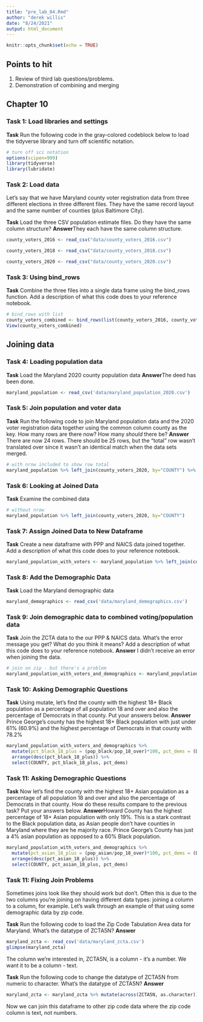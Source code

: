```yaml
---
title: "pre_lab_04.Rmd"
author: "derek willis"
date: "8/24/2021"
output: html_document
---
```


```r
knitr::opts_chunk$set(echo = TRUE)
```

## Points to hit
1. Review of third lab questions/problems.
2. Demonstration of combining and merging

## Chapter 10

### Task 1: Load libraries and settings
**Task** Run the following code in the gray-colored codeblock below to load the tidyverse library and turn off scientific notation.  

```r
# turn off sci notation
options(scipen=999)
library(tidyverse)
library(lubridate)
```

### Task 2: Load data
Let's say that we have Maryland county voter registration data from three different elections in three different files. They have the same record layout and the same number of counties (plus Baltimore City).

**Task** Load the three CSV population estimate files. Do they have the same column structure?
**Answer**They each have the same column structure.
```r
county_voters_2016 <- read_csv("data/county_voters_2016.csv")
```

```r
county_voters_2018 <- read_csv("data/county_voters_2018.csv")
```

```r
county_voters_2020 <- read_csv("data/county_voters_2020.csv")
```


### Task 3: Using bind_rows
**Task** Combine the three files into a single data frame using the bind_rows function. Add a description of what this code does to your reference notebook.

```r
# bind_rows with list
county_voters_combined <- bind_rows(list(county_voters_2016, county_voters_2018, county_voters_2020))
View(county_voters_combined)
```

## Joining data

### Task 4: Loading population data
**Task** Load the Maryland 2020 county population data
**Answer**The deed has been done.

```r
maryland_population <- read_csv('data/maryland_population_2020.csv')
```

### Task 5: Join population and voter data
**Task** Run the following code to join Maryland population data and the 2020 voter registration data together using the common column county as the key. How many rows are there now? How many *should* there be?
**Answer** There are now 24 rows. There should be 25 rows, but the "total" row wasn't translated over since it wasn't an identical match when the data sets merged.

```r
# with nrow included to show row total
maryland_population %>% left_join(county_voters_2020, by="COUNTY") %>% nrow()
```
### Task 6: Looking at Joined Data
**Task** Examine the combined data

```r
# without nrow
maryland_population %>% left_join(county_voters_2020, by="COUNTY")
```

### Task 7: Assign Joined Data to New Dataframe
**Task** Create a new dataframe with PPP and NAICS data joined together. Add a description of what this code does to your reference notebook.

```r
maryland_population_with_voters <- maryland_population %>% left_join(county_voters_2020)
```

### Task 8: Add the Demographic Data
**Task** Load the Maryland demographic data

```r
maryland_demographics <- read_csv('data/maryland_demographics.csv')
```

### Task 9: Join demographic data to combined voting/population data
**Task** Join the ZCTA data to the our PPP & NAICS data. What's the error message you get? What do you think it means? Add a description of what this code does to your reference notebook.
**Answer** I didn't receive an error when joining the data.

```r
# join on zip - but there's a problem
maryland_population_with_voters_and_demographics <- maryland_population_with_voters %>% left_join(maryland_demographics, by=c("COUNTY"="NAME"))
```

### Task 10: Asking Demographic Questions
**Task** Using mutate, let's find the county with the highest 18+ Black population as a percentage of all population 18 and over and also the percentage of Democrats in that county. Put your answers below.
**Answer** Prince George's county has the highest 18+ Black population with just under 61% (60.9%) and the highest percentage of Democrats in that county with 78.2%

```r
maryland_population_with_voters_and_demographics %>%
  mutate(pct_black_18_plus = (pop_black/pop_18_over)*100, pct_dems = (DEM/Total)*100) %>% 
  arrange(desc(pct_black_18_plus)) %>% 
  select(COUNTY, pct_black_18_plus, pct_dems)
```


### Task 11: Asking Demographic Questions
**Task** Now let's find the county with the highest 18+ Asian population as a percentage of all population 18 and over and also the percentage of Democrats in that county. How do these results compare to the previous task? Put your answers below.
**Answer**Howard County has the highest percentage of 18+ Asian population with only 19%. This is a stark contrast to the Black population data, as Asian people don't have counties in Maryland where they are he majority race. Prince George's County has just a 4% asian population as opposed to a 60% Black population.

```r
maryland_population_with_voters_and_demographics %>%
  mutate(pct_asian_18_plus = (pop_asian/pop_18_over)*100, pct_dems = (DEM/Total)*100) %>% 
  arrange(desc(pct_asian_18_plus)) %>% 
  select(COUNTY, pct_asian_18_plus, pct_dems)
```

### Task 11: Fixing Join Problems

Sometimes joins look like they should work but don't. Often this is due to the two columns you're joining on having different data types: joining a <chr> column to a <dbl> column, for example. Let's walk through an example of that using some demographic data by zip code.

**Task** Run the following code to load the Zip Code Tabulation Area data for Maryland. What's the datatype of ZCTA5N?
**Answer** <dbl>

```r
maryland_zcta <- read_csv('data/maryland_zcta.csv')
glimpse(maryland_zcta)
```

The column we're interested in, ZCTA5N, is a <dbl> column - it's a number. We want it to be a <chr> column - text.

**Task** Run the following code to change the datatype of ZCTA5N from numeric to character. What's the datatype of ZCTA5N?
**Answer** <chr>

```r
maryland_zcta <- maryland_zcta %>% mutate(across(ZCTA5N, as.character))
```

Now we can join this dataframe to other zip code data where the zip code column is text, not numbers.